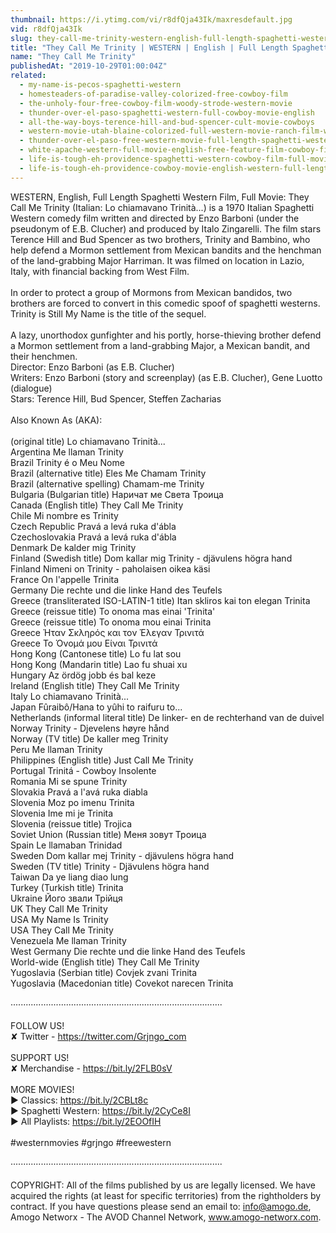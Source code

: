 ```yaml
---
thumbnail: https://i.ytimg.com/vi/r8dfQja43Ik/maxresdefault.jpg
vid: r8dfQja43Ik
slug: they-call-me-trinity-western-english-full-length-spaghetti-western-film-full-movie
title: "They Call Me Trinity | WESTERN | English | Full Length Spaghetti Western Film | Full Movie"
name: "They Call Me Trinity"
publishedAt: "2019-10-29T01:00:04Z"
related:
  - my-name-is-pecos-spaghetti-western
  - homesteaders-of-paradise-valley-colorized-free-cowboy-film
  - the-unholy-four-free-cowboy-film-woody-strode-western-movie
  - thunder-over-el-paso-spaghetti-western-full-cowboy-movie-english
  - all-the-way-boys-terence-hill-and-bud-spencer-cult-movie-cowboys
  - western-movie-utah-blaine-colorized-full-western-movie-ranch-film-wild-west
  - thunder-over-el-paso-free-western-movie-full-length-spaghetti-western-full-action-movie
  - white-apache-western-full-movie-english-free-feature-film-cowboy-film
  - life-is-tough-eh-providence-spaghetti-western-cowboy-film-full-movie-english
  - life-is-tough-eh-providence-cowboy-movie-english-western-full-length
---
```


WESTERN, English, Full Length Spaghetti Western Film, Full Movie: They Call Me Trinity (Italian: Lo chiamavano Trinità...) is a 1970 Italian Spaghetti Western comedy film written and directed by Enzo Barboni (under the pseudonym of E.B. Clucher) and produced by Italo Zingarelli. The film stars Terence Hill and Bud Spencer as two brothers, Trinity and Bambino, who help defend a Mormon settlement from Mexican bandits and the henchman of the land-grabbing Major Harriman. It was filmed on location in Lazio, Italy, with financial backing from West Film.<br />
<br />
In order to protect a group of Mormons from Mexican bandidos, two brothers are forced to convert in this comedic spoof of spaghetti westerns. Trinity is Still My Name is the title of the sequel.<br />
<br />
A lazy, unorthodox gunfighter and his portly, horse-thieving brother defend a Mormon settlement from a land-grabbing Major, a Mexican bandit, and their henchmen.<br />
Director: Enzo Barboni (as E.B. Clucher)<br />
Writers: Enzo Barboni (story and screenplay) (as E.B. Clucher), Gene Luotto (dialogue)<br />
Stars: Terence Hill, Bud Spencer, Steffen Zacharias<br />
<br />
Also Known As (AKA):<br />
<br />
(original title) Lo chiamavano Trinità...<br />
Argentina Me llaman Trinity<br />
Brazil Trinity é o Meu Nome<br />
Brazil (alternative title) Eles Me Chamam Trinity<br />
Brazil (alternative spelling) Chamam-me Trinity<br />
Bulgaria (Bulgarian title) Наричат ме Света Троица<br />
Canada (English title) They Call Me Trinity<br />
Chile Mi nombre es Trinity<br />
Czech Republic Pravá a levá ruka d'ábla<br />
Czechoslovakia Pravá a levá ruka d'ábla<br />
Denmark De kalder mig Trinity<br />
Finland (Swedish title) Dom kallar mig Trinity - djävulens högra hand<br />
Finland Nimeni on Trinity - paholaisen oikea käsi<br />
France On l'appelle Trinita<br />
Germany Die rechte und die linke Hand des Teufels<br />
Greece (transliterated ISO-LATIN-1 title) Itan skliros kai ton elegan Trinita<br />
Greece (reissue title) To onoma mas einai 'Trinita'<br />
Greece (reissue title) To onoma mou einai Trinita<br />
Greece Ήταν Σκληρός και τον Έλεγαν Τρινιτά<br />
Greece Το Όνομά μου Είναι Τρινιτά<br />
Hong Kong (Cantonese title) Lo fu lat sou<br />
Hong Kong (Mandarin title) Lao fu shuai xu<br />
Hungary Az ördög jobb és bal keze<br />
Ireland (English title) They Call Me Trinity<br />
Italy Lo chiamavano Trinità...<br />
Japan Fûraibô/Hana to yûhi to raifuru to...<br />
Netherlands (informal literal title) De linker- en de rechterhand van de duivel<br />
Norway Trinity - Djevelens høyre hånd<br />
Norway (TV title) De kaller meg Trinity<br />
Peru Me llaman Trinity<br />
Philippines (English title) Just Call Me Trinity<br />
Portugal Trinitá - Cowboy Insolente<br />
Romania Mi se spune Trinity<br />
Slovakia Pravá a l'avá ruka diabla<br />
Slovenia Moz po imenu Trinita<br />
Slovenia Ime mi je Trinita<br />
Slovenia (reissue title) Trojica<br />
Soviet Union (Russian title) Меня зовут Троица<br />
Spain Le llamaban Trinidad<br />
Sweden Dom kallar mej Trinity - djävulens högra hand<br />
Sweden (TV title) Trinity - Djävulens högra hand<br />
Taiwan Da ye liang diao lung<br />
Turkey (Turkish title) Trinita<br />
Ukraine Його звали Трiйця<br />
UK They Call Me Trinity<br />
USA My Name Is Trinity<br />
USA They Call Me Trinity<br />
Venezuela Me llaman Trinity<br />
West Germany Die rechte und die linke Hand des Teufels<br />
World-wide (English title) They Call Me Trinity<br />
Yugoslavia (Serbian title) Covjek zvani Trinita<br />
Yugoslavia (Macedonian title) Covekot narecen Trinita<br />
<br />
····················································································<br />
<br />
FOLLOW US!<br />
✘ Twitter - https://twitter.com/Grjngo_com<br />
<br />
SUPPORT US!<br />
✘ Merchandise - https://bit.ly/2FLB0sV<br />
<br />
MORE MOVIES! <br />
► Classics: https://bit.ly/2CBLt8c <br />
► Spaghetti Western: https://bit.ly/2CyCe8I <br />
► All Playlists: https://bit.ly/2EOOfIH <br />
<br />
#westernmovies #grjngo #freewestern<br />
<br />
····················································································<br />
<br />
COPYRIGHT: All of the films published by us are legally licensed. We have acquired the rights (at least for specific territories) from the rightholders by contract. If you have questions please send an email to: info@amogo.de, Amogo Networx - The AVOD Channel Network, www.amogo-networx.com.